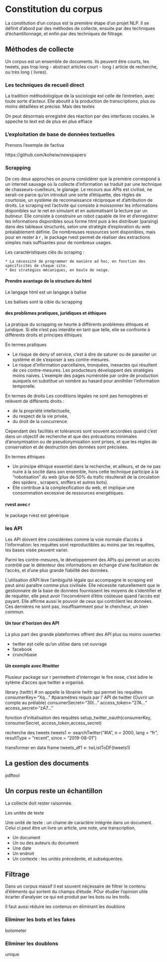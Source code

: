 # Constitution du corpus

La constitution d'un corpus est la première étape d'un projet NLP. Il se définit d'abord par des méthodes de collecte, ensuite par des techniques d'échantillonnage, et enfin par des techniques de filtrage.


## Méthodes de collecte

Un corpus est un ensemble de documents.  Ils peuvent être courts, les tweets, pas trop long - abstract articles court - long ( article de recherche, ou très long ( livres).  

### Les techniques de recueil direct

La tradition méthodologique de la sociologie est celle de l'entretien, avec toute sorte d'acteur. Elle aboutit à la production de transcriptions, plus ou moins détaillées et précise. Mais des textes

On peut désormais enregistré des réaction par des interfaces cocales. le sppeche to text est de plus en plus effiace



### L'exploitation de base de données textuelles

Prenons l'exemple de factiva

https://github.com/koheiw/newspapers


### Scrapping

De ces deux approches on pourra considérer que la première correspond à un internet sauvage où la collecte d’information se traduit par une technique de chasseurs-cueilleurs, le glanage. Le recours aux APIs est civilisé, ne serait-ce parce qu'on introduit une sorte d’étiquette, des règles de courtoisie, un système de reconnaissance réciproque et d’attribution de droits. 
Le scraping est l’activité qui consiste à moissonner les informations disponibles sur le net en simulant et en automatisant la lecture par un butineur. Elle consiste à construire un robot capable de lire et d’enregistrer les informations disponibles sous forme html puis à les distribuer (parsing) dans des tableaux structurés, selon une stratégie d’exploration du web préalablement définie.
De nombreuses ressources sont disponibles, mais pour en rester à r , le package rvest permet de réaliser des extractions simples mais suffisantes pour de nombreux usages. 

Les caractéristiques clés du scraping :

    * La nécessité de programmer de manière ad hoc, en fonction des spécificités de chaque site. 
    * Des stratégies mécaniques, en boule de neige. 
    


#### Prendre avantage de la structure du html

Le langage html est un langage à balise

Les balises sont la cible du scrapping


#### des problèmes pratiques, juridiques et éthiques

La pratique du scrapping se heurte à différents problèmes éthiques et juridique. Si elle n'est pas interdite en tant que telle, elle se confronte à différents droits et principes éthiques

En termes pratiques

 * Le risque de deny of service, c’est à dire de saturer ou de parasiter un système et de s’exposer à ses contre-mesures.
 * Le risque d'information parcellaires, tronquées, inexactes qui résultent de ces contre-mesures. Les producteurs développent des stratégies moins naives. L'exemple des pages numérotée par ordre de production auxquels on substitue un nombre au hasard pour annihilier l'information temporelle.

En termes de droits Les conditions légales ne sont pas homogènes et relèvent de différents droits : 

 * de la propriété intellectuelle, 
 * du respect de la vie privée, 
 * du droit de la concurrence. 

Cependant des facilités et tolérances sont souvent accordées quand c’est dans un objectif de recherche et que des précautions minimales d’anonymisation ou de pseudonymisation sont prises, et que les règles de conservation et de destruction des données sont précisées. 
    
En termes éthiques

 * Un principe éthique essentiel dans la recherche, et ailleurs, et de ne pas nuire à la socité dans son ensemble, hors cette technique participe à la “robotisation” du web (plus de 50% du trafic résulterait de la circulation des spiders , scrapers, sniffers et autres bots). 
 * Elle contribue à la complexification du web, et implique une consommation excessive de ressources energétiques.  

#### rvest avec r

le package rvest est générique




### les API

Les API doivent être considérées comme la voie normale d'accès à l'information: les requêtes sont reproductibles au moins par les requêtes, les bases visée peuvent varier.

Parmi les contre-mesures, le développement des APIs qui permet un accès contrôlé par le détenteur des informations en échange d’une facilitation de l’accès, et d’une plus grande fiabilité des données.

L’utilisation d’API lève l'ambiguïté légale qui accompagne le scraping est peut ainsi paraître comme plus civilisée. Elle nécessite naturellement que le gestionnaire de la base de données fournissent les moyens de s’identifier et de requêter, elle peut avoir l'inconvénient d’être coûteuse quand l’accès est payant. Elle affirme aussi le pouvoir de ceux qui contrôlent les données. Ces dernières ne sont pas, insuffisamment pour le chercheur, un bien commun.


#### Un tour d'horizon des API

La plus part des grande plateformes offrent des API plus ou moins ouvertes

- twitter est celle qu'on utilise dans cet ouvrage
- facebook
- crunchbase



#### Un exemple avec Rtwitter


Plusieur package sur r permettent d'interroger le fire nose, c'est àdire le sytème d'acces que twitter a organisé.


library (twittr) # on appelle la librairie twittr qui permet les requêtes
consumerKey<-"Xq..."   #paramètres requis par l’ API de twitter (Ouvrir un compte au prélable)
consumerSecret<-"30l..."
access_token<-"27A..."
access_secret<-"zA7..."

fonction d’initialisation des requêtes
setup_twitter_oauth(consumerKey, consumerSecret, access_token,access_secret)

recherche des tweets
tweets1 <- searchTwitter("#IA", n = 2000, lang = "fr", resultType = "recent", since 
= "2019-08-01") 

transformer en data frame 
tweets_df1 <- twListToDF(tweets1) 


## La gestion des documents



pdftool


## Un corpus reste un échantillon

La collecte doit rester raisonnée. 

Les unités de texte

Une unité de texte : un chaine de caractère intégrée dans un document. Celui ci peut être un livre un article, une note, une transcription, 

 * Un document
 * Un ou des auteurs du document
 * Une date
 * Un endroit
 * Un contexte : les unités précedente, et subséquentes. 
 

## Filtrage

Dans un corpus massif il est souvent néçéssaire de filtrer le contenu d'éléments qui sortent du champs d'étude. POur étudier l'opinion utile écarter d'analyser ce qui est produit par les bots ou les trolls.

Il faut aussi réduire les contenus en éliminant les doublons

### Eliminer les bots et les fakes

botometer

### Eliminer les doublons
unique



